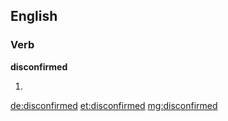 ==English==

===Verb===
'''disconfirmed'''

# {{past of|disconfirm}}

[[de:disconfirmed]]
[[et:disconfirmed]]
[[mg:disconfirmed]]